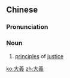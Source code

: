 {{also|大义}}
==Chinese==
{{zh-forms|s=大义}}

===Pronunciation===
{{zh-pron
|m=dàyì
|cat=n
}}

===Noun===
{{zh-noun}}

# {{lb|zh|literary}} [[principle]]s of [[justice]]

[[ko:大義]]
[[zh:大義]]